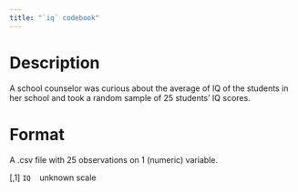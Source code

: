 ```yaml
---
title: "`iq` codebook"
---
```


# Description

A school counselor was curious about the average of IQ of the students in her school and
took a random sample of 25 students' IQ scores.

# Format

A .csv file with 25 observations on 1 (numeric) variable.

| [,1] `IQ` &nbsp;&nbsp; unknown scale
